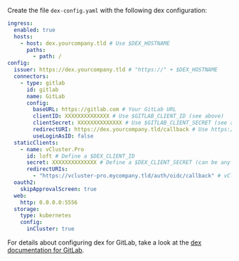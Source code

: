 Create the file `dex-config.yaml` with the following dex configuration:

```yaml {4,6,12-15,19-22}
ingress:
  enabled: true
  hosts:
    - host: dex.yourcompany.tld # Use $DEX_HOSTNAME
      paths:
        - path: /
config:
  issuer: https://dex.yourcompany.tld # "https://" + $DEX_HOSTNAME
  connectors:
    - type: gitlab
      id: gitlab
      name: GitLab
      config:
        baseURL: https://gitlab.com # Your GitLab URL
        clientID: XXXXXXXXXXXXXX # Use $GITLAB_CLIENT_ID (see above)
        clientSecret: XXXXXXXXXXXXXX # Use $GITLAB_CLIENT_SECRET (see above)
        redirectURI: https://dex.yourcompany.tld/callback # Use https:// + $DEX_HOSTNAME + /callback
        useLoginAsID: false
  staticClients:
    - name: vCluster.Pro
      id: loft # Define a $DEX_CLIENT_ID
      secret: XXXXXXXXXXXXXX # Define a $DEX_CLIENT_SECRET (can be any secret key)
      redirectURIs:
        - "https://vcluster-pro.mycompany.tld/auth/oidc/callback" # vCluster.Pro URL + /auth/oidc/callback
  oauth2:
    skipApprovalScreen: true
  web:
    http: 0.0.0.0:5556
  storage:
    type: kubernetes
    config:
      inCluster: true
```

For details about configuring dex for GitLab, take a look at the [dex documentation for GitLab](https://dexidp.io/docs/connectors/gitlab/).
